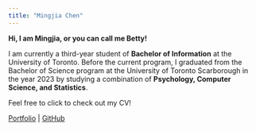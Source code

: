 ---
title: "Mingjia Chen"
---

**Hi, I am Mingjia, or you can call me Betty!**

I am currently a third-year student of **Bachelor of Information** at the University of Toronto. Before the current program, I graduated from the Bachelor of Science program at the University of Toronto Scarborough in the year 2023 by studying a combination of **Psychology, Computer Science, and Statistics**.

Feel free to click to check out my CV!

[Portfolio](https://mingjia-chen.carrd.co/) | [GitHub](https://github.com/MjChen120)

